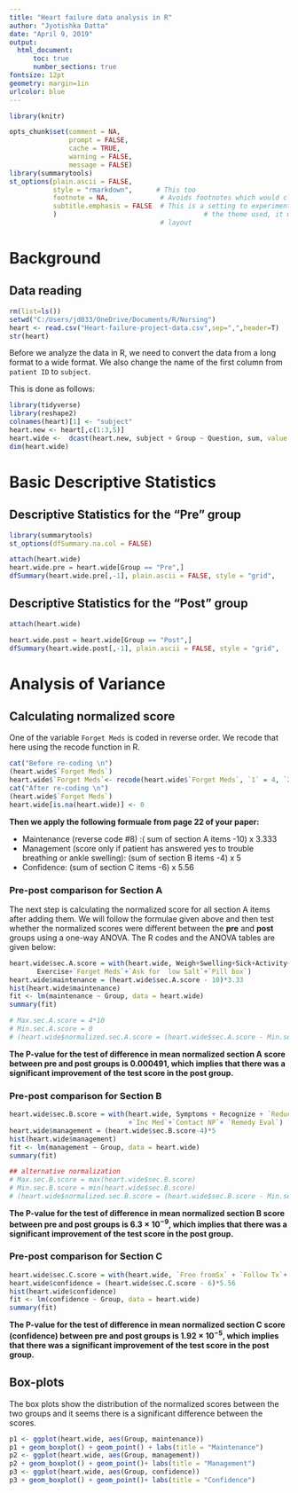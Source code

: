 ```yaml
---
title: "Heart failure data analysis in R"
author: "Jyotishka Datta"
date: "April 9, 2019"
output: 
  html_document:
      toc: true
      number_sections: true
fontsize: 12pt
geometry: margin=1in
urlcolor: blue
---
```


```r
library(knitr)

opts_chunk$set(comment = NA,
               prompt = FALSE,
               cache = TRUE,
               warning = FALSE,
               message = FALSE)
library(summarytools)
st_options(plain.ascii = FALSE,      
           style = "rmarkdown",      # This too
           footnote = NA,             # Avoids footnotes which would clutter the results
           subtitle.emphasis = FALSE  # This is a setting to experiment with - according to 
           )                                     # the theme used, it might improve the headings'
                                      # layout
```

# Background 

## Data reading 

```r
rm(list=ls())
setwd("C:/Users/jd033/OneDrive/Documents/R/Nursing")
heart <- read.csv("Heart-failure-project-data.csv",sep=",",header=T)
str(heart)
```

Before we analyze the data in R, we need to convert the data from a long format to a wide format. We also change the name of the first column from `patient ID` to `subject`.

This is done as follows: 

```r
library(tidyverse)
library(reshape2)
colnames(heart)[1] <- "subject"
heart.new <- heart[,c(1:3,5)]
heart.wide <-  dcast(heart.new, subject + Group ~ Question, sum, value.var="Score")
dim(heart.wide)
```

# Basic Descriptive Statistics

## Descriptive Statistics for the "Pre" group

```r
library(summarytools)
st_options(dfSummary.na.col = FALSE)

attach(heart.wide)
heart.wide.pre = heart.wide[Group == "Pre",]
dfSummary(heart.wide.pre[,-1], plain.ascii = FALSE, style = "grid",           graph.magnif = 0.75, valid.col = FALSE, tmp.img.dir = "/tmp")
```

## Descriptive Statistics for the "Post" group

```r
attach(heart.wide)

heart.wide.post = heart.wide[Group == "Post",]
dfSummary(heart.wide.post[,-1], plain.ascii = FALSE, style = "grid",           graph.magnif = 0.75, valid.col = FALSE, tmp.img.dir = "/tmp")
```


# Analysis of Variance 

## Calculating normalized score 

One of the variable `Forget Meds` is coded in reverse order. We recode that here using the recode function in R. 

```r
cat("Before re-coding \n")
(heart.wide$`Forget Meds`)
heart.wide$`Forget Meds`<- recode(heart.wide$`Forget Meds`, `1` = 4, `2` = 3, `3`= 2, `4` = 1, `0` = 0)
cat("After re-coding \n")
(heart.wide$`Forget Meds`)
heart.wide[is.na(heart.wide)] <- 0
```

**Then we apply the following formuale from page 22 of your paper:**

-  Maintenance (reverse code #8) :( sum of section A items -10) x 3.333
-  Management (score only if patient has answered yes to trouble breathing or ankle swelling): (sum of section B items -4) x 5
- Confidence: (sum of section C items -6) x 5.56

### Pre-post comparison for Section A

The next step is calculating the normalized score for all section A items after adding them. We will follow the formulae given above and then test whether the normalized scores were different between the **pre** and **post** groups using a one-way ANOVA. The R codes and the ANOVA tables are given below:


```R
heart.wide$sec.A.score = with(heart.wide, Weigh+Swelling+Sick+Activity+Appointment+`Low Salt Diet`+
       Exercise+`Forget Meds`+`Ask for  low Salt`+`Pill box`)
heart.wide$maintenance = (heart.wide$sec.A.score - 10)*3.33
hist(heart.wide$maintenance)
fit <- lm(maintenance ~ Group, data = heart.wide)
summary(fit)

# Max.sec.A.score = 4*10
# Min.sec.A.score = 0
# (heart.wide$normalized.sec.A.score = (heart.wide$sec.A.score - Min.sec.A.score)/(Max.sec.A.score - Min.sec.A.score)*100)
```

**The P-value for the test of difference in mean normalized section A score between pre and post groups is 0.000491, which implies that there was a significant improvement of the test score in the post group.**

### Pre-post comparison for Section B 

```R
heart.wide$sec.B.score = with(heart.wide, Symptoms + Recognize + `Reduce Na`+`Reduce H2O`
                              +`Inc Med`+`Contact NP`+ `Remedy Eval`)
heart.wide$management = (heart.wide$sec.B.score-4)*5
hist(heart.wide$management)
fit <- lm(management ~ Group, data = heart.wide)
summary(fit)

## alternative normalization 
# Max.sec.B.score = max(heart.wide$sec.B.score)
# Min.sec.B.score = min(heart.wide$sec.B.score)
# (heart.wide$normalized.sec.B.score = (heart.wide$sec.B.score - Min.sec.B.score)/(Max.sec.B.score - Min.sec.B.score))
```

**The P-value for the test of difference in mean normalized section B score between pre and post groups is $6.3\times 10^{-9}$, which implies that there was a significant improvement of the test score in the post group.**

### Pre-post comparison for Section C 

```R
heart.wide$sec.C.score = with(heart.wide, `Free fromSx` + `Follow Tx`+ `Eval Sx` + `Rec change`+`Act on Sx`+`Eval Tx`)
heart.wide$confidence = (heart.wide$sec.C.score - 6)*5.56
hist(heart.wide$confidence)
fit <- lm(confidence ~ Group, data = heart.wide)
summary(fit)
```

**The P-value for the test of difference in mean normalized section C score (confidence) between pre and post groups is $1.92\times 10^{-5}$, which implies that there was a significant improvement of the test score in the post group.**

## Box-plots 

The box plots show the distribution of the normalized scores between the two groups and it seems there is a significant difference between the scores. 

```r
p1 <- ggplot(heart.wide, aes(Group, maintenance))
p1 + geom_boxplot() + geom_point() + labs(title = "Maintenance")
p2 <- ggplot(heart.wide, aes(Group, management))
p2 + geom_boxplot() + geom_point()+ labs(title = "Management")
p3 <- ggplot(heart.wide, aes(Group, confidence))
p3 + geom_boxplot() + geom_point()+ labs(title = "Confidence")
```


